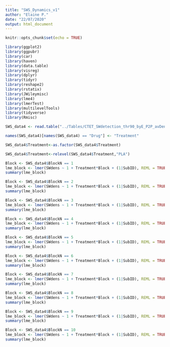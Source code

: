 ```yaml
---
title: "SWS_Dynamics_v1"
author: "Elaine P."
date: "22/07/2020"
output: html_document
---
```


```r
knitr::opts_chunk$set(echo = TRUE)
```


```r
library(ggplot2)
library(ggpubr)
library(car)
library(haven)
library(data.table)
library(visreg)
library(dplyr)
library(tidyr)
library(reshape2)
library(rstatix)
library(JWileymisc)
library(lme4)
library(lmerTest)
library(multilevelTools)
library(tidyverse)
library(Rmisc)

SWS_data4 <- read.table("../Tables/CTET_SWdetection_thr90_byE_P2P_avDens_behav_vec_full_v3.txt", header = TRUE, sep = ",", stringsAsFactors = FALSE)

names(SWS_data4)[names(SWS_data4) == "Drug"] <- "Treatment"

SWS_data4$Treatment<-as.factor(SWS_data4$Treatment)

SWS_data4$Treatment<-relevel(SWS_data4$Treatment,"PLA")

```

```r
Block <- SWS_data4$BlockN == 1
lme_block <- lmer(SWdens ~ 1 + Treatment*Block + (1|SubID), REML = TRUE, data = SWS_data4)
summary(lme_block)

Block <- SWS_data4$BlockN == 2
lme_block <- lmer(SWdens ~ 1 + Treatment*Block + (1|SubID), REML = TRUE, data = SWS_data4)
summary(lme_block)

Block <- SWS_data4$BlockN == 3
lme_block <- lmer(SWdens ~ 1 + Treatment*Block + (1|SubID), REML = TRUE, data = SWS_data4)
summary(lme_block)

Block <- SWS_data4$BlockN == 4
lme_block <- lmer(SWdens ~ 1 + Treatment*Block + (1|SubID), REML = TRUE, data = SWS_data4)
summary(lme_block)

Block <- SWS_data4$BlockN == 5
lme_block <- lmer(SWdens ~ 1 + Treatment*Block + (1|SubID), REML = TRUE, data = SWS_data4)
summary(lme_block)

Block <- SWS_data4$BlockN == 6
lme_block <- lmer(SWdens ~ 1 + Treatment*Block + (1|SubID), REML = TRUE, data = SWS_data4)
summary(lme_block)

Block <- SWS_data4$BlockN == 7
lme_block <- lmer(SWdens ~ 1 + Treatment*Block + (1|SubID), REML = TRUE, data = SWS_data4)
summary(lme_block)

Block <- SWS_data4$BlockN == 8
lme_block <- lmer(SWdens ~ 1 + Treatment*Block + (1|SubID), REML = TRUE, data = SWS_data4)
summary(lme_block)

Block <- SWS_data4$BlockN == 9
lme_block <- lmer(SWdens ~ 1 + Treatment*Block + (1|SubID), REML = TRUE, data = SWS_data4)
summary(lme_block)

Block <- SWS_data4$BlockN == 10
lme_block <- lmer(SWdens ~ 1 + Treatment*Block + (1|SubID), REML = TRUE, data = SWS_data4)
summary(lme_block)



```